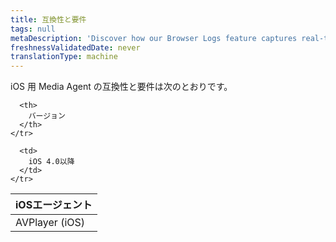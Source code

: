 ```yaml
---
title: 互換性と要件
tags: null
metaDescription: 'Discover how our Browser Logs feature captures real-time browser console logs to enhance observability, simplify debugging, and improve user experience.'
freshnessValidatedDate: never
translationType: machine
---
```


iOS 用 Media Agent の互換性と要件は次のとおりです。

<table>
  <thead>
    <tr>
      <th style={{width: "200px"}}>
        iOSエージェント
      </th>

      <th>
        バージョン
      </th>
    </tr>
  </thead>

  <tbody>
    <tr>
      <td>
        AVPlayer (iOS)
      </td>

      <td>
        iOS 4.0以降
      </td>
    </tr>
  </tbody>
</table>